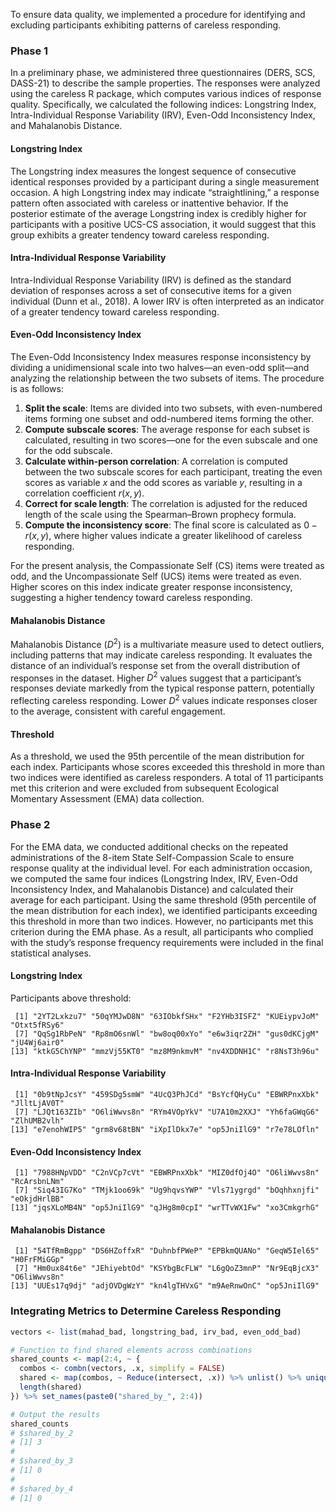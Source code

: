 
To ensure data quality, we implemented a procedure for identifying and excluding participants exhibiting patterns of careless responding. 

### Phase 1

In a preliminary phase, we administered three questionnaires (DERS, SCS, DASS-21) to describe the sample properties. The responses were analyzed using the careless R package, which computes various indices of response quality. Specifically, we calculated the following indices: Longstring Index, Intra-Individual Response Variability (IRV), Even-Odd Inconsistency Index, and Mahalanobis Distance. 

#### Longstring Index

The Longstring index measures the longest sequence of consecutive identical responses provided by a participant during a single measurement occasion. A high Longstring index may indicate "straightlining," a response pattern often associated with careless or inattentive behavior. If the posterior estimate of the average Longstring index is credibly higher for participants with a positive UCS-CS association, it would suggest that this group exhibits a greater tendency toward careless responding.

#### Intra-Individual Response Variability

Intra-Individual Response Variability (IRV) is defined as the standard deviation of responses across a set of consecutive items for a given individual (Dunn et al., 2018). A lower IRV is often interpreted as an indicator of a greater tendency toward careless responding.

#### Even-Odd Inconsistency Index

The Even-Odd Inconsistency Index measures response inconsistency by dividing a unidimensional scale into two halves—an even-odd split—and analyzing the relationship between the two subsets of items. The procedure is as follows: 

1. **Split the scale**: Items are divided into two subsets, with even-numbered items forming one subset and odd-numbered items forming the other.  
2. **Compute subscale scores**: The average response for each subset is calculated, resulting in two scores—one for the even subscale and one for the odd subscale.  
3. **Calculate within-person correlation**: A correlation is computed between the two subscale scores for each participant, treating the even scores as variable $x$ and the odd scores as variable $y$, resulting in a correlation coefficient $r(x, y)$.  
4. **Correct for scale length**: The correlation is adjusted for the reduced length of the scale using the Spearman–Brown prophecy formula.  
5. **Compute the inconsistency score**: The final score is calculated as $0 - r(x, y)$, where higher values indicate a greater likelihood of careless responding.

For the present analysis, the Compassionate Self (CS) items were treated as odd, and the Uncompassionate Self (UCS) items were treated as even. Higher scores on this index indicate greater response inconsistency, suggesting a higher tendency toward careless responding.

#### Mahalanobis Distance

Mahalanobis Distance ($D^2$) is a multivariate measure used to detect outliers, including patterns that may indicate careless responding. It evaluates the distance of an individual’s response set from the overall distribution of responses in the dataset. Higher $D^2$ values suggest that a participant’s responses deviate markedly from the typical response pattern, potentially reflecting careless responding. Lower $D^2$ values indicate responses closer to the average, consistent with careful engagement.

#### Threshold

As a threshold, we used the 95th percentile of the mean distribution for each index. Participants whose scores exceeded this threshold in more than two indices were identified as careless responders. A total of 11 participants met this criterion and were excluded from subsequent Ecological Momentary Assessment (EMA) data collection.

### Phase 2

For the EMA data, we conducted additional checks on the repeated administrations of the 8-item State Self-Compassion Scale to ensure response quality at the individual level. For each administration occasion, we computed the same four indices (Longstring Index, IRV, Even-Odd Inconsistency Index, and Mahalanobis Distance) and calculated their average for each participant. Using the same threshold (95th percentile of the mean distribution for each index), we identified participants exceeding this threshold in more than two indices. However, no participants met this criterion during the EMA phase. As a result, all participants who complied with the study’s response frequency requirements were included in the final statistical analyses.

#### Longstring Index

Participants above threshold:

```
 [1] "2YT2Lxkzu7" "50qYMJwD8N" "63IObkfSHx" "F2YHb3ISFZ" "KUEiypvJoM" "Otxt5fRSy6"
 [7] "QqSg1RbPeN" "Rp8mO6snWl" "bw8oq00xYo" "e6w3iqr2ZH" "gus0dKCjgM" "jU4Wj6air0"
[13] "ktkG5ChYNP" "mmzVj55KT0" "mz8M9nkmvM" "nv4XDDNH1C" "r8NsT3h96u"
```

#### Intra-Individual Response Variability

```
 [1] "0b9tNpJcsY" "459SDg5smW" "4UcQ3PhJCd" "BsYcfQHyCu" "EBWRPnxXbk" "JlltLjAV0T"
 [7] "LJQt163ZIb" "O6liWwvs8n" "RYm4VOpYkV" "U7A10m2XXJ" "Yh6faGWqG6" "ZlhUMB2vlh"
[13] "e7enohWIP5" "grm8v68tBN" "iXpIlDkx7e" "op5JniIlG9" "r7e78LOfln"
```

#### Even-Odd Inconsistency Index

```
 [1] "7988HNpVDD" "C2nVCp7cVt" "EBWRPnxXbk" "MIZ0dfOj4O" "O6liWwvs8n" "RcArsbnLNm"
 [7] "Siq43IG7Ko" "TMjk1oo69k" "Ug9hqvsYWP" "Vls71ygrgd" "bOqhhxnjfi" "eOkjdHrlBB"
[13] "jqsXLoMB4N" "op5JniIlG9" "qJHg8m0cpI" "wrTTvWX1Fw" "xo3CmkgrhG"
```

#### Mahalanobis Distance

```
 [1] "54TfRmBgpp" "DS6HZoffxR" "DuhnbfPWeP" "EPBkmQUANo" "GeqW5Iel65" "H0FrFMiGGp"
 [7] "Hm0ux84t6e" "JEhiyebtOd" "KSYbgBcFLW" "L6gQoZ3mnP" "Nr9EqBjcX3" "O6liWwvs8n"
[13] "UUEs17q9dj" "adjOVDgWzY" "kn4lgTHVxG" "m9AeRnwOnC" "op5JniIlG9"
```

### Integrating Metrics to Determine Careless Responding

```r
vectors <- list(mahad_bad, longstring_bad, irv_bad, even_odd_bad)

# Function to find shared elements across combinations
shared_counts <- map(2:4, ~ {
  combos <- combn(vectors, .x, simplify = FALSE)
  shared <- map(combos, ~ Reduce(intersect, .x)) %>% unlist() %>% unique()
  length(shared)
}) %>% set_names(paste0("shared_by_", 2:4))

# Output the results
shared_counts
# $shared_by_2
# [1] 3
# 
# $shared_by_3
# [1] 0
# 
# $shared_by_4
# [1] 0
```











